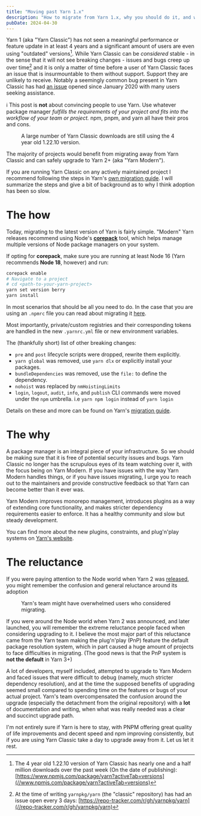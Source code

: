 ```yaml
---
title: "Moving past Yarn 1.x"
description: "How to migrate from Yarn 1.x, why you should do it, and why people were reluctant to do so."
pubDate: 2024-04-30
---
```



Yarn 1 (aka "Yarn Classic") has not seen a meaningful performance or feature update in at least 4 years and a significant amount of users are even using "outdated" versions[^1]. While Yarn Classic can be _considered_ stable - in the sense that it will not see breaking changes - issues and bugs creep up over time[^2] and it is only a matter of time before a user of Yarn Classic faces an issue that is insurmountable to them without support. Support they are unlikely to receive. Notably a seemingly common bug present in Yarn Classic has had [an issue](//github.com/yarnpkg/yarn/issues/7807) opened since January 2020 with many users seeking assistance.

ℹ️ This post is **not** about convincing people to use Yarn. Use whatever package manager _fulfills the requirements of your project and fits into the workflow of your team or project._ npm, pnpm, and yarn all have their pros and cons.


<Figure
  src={yarnClassicVersions}
  alt="Table of Yarn versions, their downloads in the last week, and when they were published. Version 1.22.22, 2,493,621 downloads, published 2 months ago. Version 1.22.19, 2,063,290 downloads, published 2 years ago. Version 1.22.18, 1,327,823 downloads, published 2 years ago. Version 1.22.10, 1,406,503 downloads, published 4 years ago."
>
  A large number of Yarn Classic downloads are still using the 4 year old
  1.22.10 version.
</Figure>

The majority of projects would benefit from migrating away from Yarn Classic and can safely upgrade to Yarn 2+ (aka "Yarn Modern").

If you are running Yarn Classic on any actively maintained project I recommend following the steps in Yarn's [own migration guide](//yarnpkg.com/migration/guide). I will summarize the steps and give a bit of background as to why I think adoption has been so slow.

# The how

Today, migrating to the latest version of Yarn is fairly simple. "Modern" Yarn releases recommend using Node's [**corepack**](//nodejs.org/api/corepack.html) tool, which helps manage multiple versions of Node package managers on your system.

If opting for **corepack**, make sure you are running at least Node 16 (Yarn recommends **Node 18**, however) and run:

```bash
corepack enable
# Navigate to a project
# cd <path-to-your-yarn-project>
yarn set version berry
yarn install
```

In most scenarios that should be all you need to do. In the case that you are using an `.npmrc` file you can read about migrating it [here](//yarnpkg.com/migration/guide#update-your-configuration-to-the-new-settings).

Most importantly, private/custom registries and their corresponding tokens are handled in the new `.yarnrc.yml` file or new environment variables.

The (thankfully short) list of other breaking changes:

- `pre` and `post` lifecycle scripts were dropped, rewrite them explicitly.
- `yarn global` was removed, use `yarn dlx` or explicitly install your packages.
- `bundleDependencies` was removed, use the `file:` to define the dependency.
- `nohoist` was replaced by `nmHoistingLimits`
- `login`, `logout`, `audit`, `info`, and `publish` CLI commands were moved under the `npm` umbrella. i.e `yarn npm login` instead of `yarn login`

Details on these and more can be found on Yarn's [migration guide](//yarnpkg.com/migration/guide).

# The why

A package manager is an integral piece of your infrastructure. So we should be making sure that it is free of potential security issues and bugs. Yarn Classic no longer has the scrupulous eyes of its team watching over it, with the focus being on Yarn Modern. If you have issues with the way Yarn Modern handles things, or if you have issues migrating, I urge you to reach out to the maintainers and provide constructive feedback so that Yarn can become better than it ever was.

Yarn Modern improves monorepo management, introduces plugins as a way of extending core functionality, and makes stricter dependency requirements easier to enforce. It has a healthy community and slow but steady development.

You can find more about the new plugins, constraints, and plug'n'play systems on [Yarn's website](//yarnpkg.com/features/caching).

# The reluctance

If you were paying attention to the Node world when Yarn 2 was [released]([//yarnpkg.com/blog/release/2.0), you might remember the confusion and general reluctance around its adoption


<Figure
  src={userFeedback}
  alt="Reddit user Aewawa commented 'I thought their migration documentation was so complicated that I could hardly see having an adoption soon.' 4 years ago"
>
  Yarn's team might have overwhelmed users who considered migrating.
</Figure>

If you were around the Node world when Yarn 2 was announced, and later launched, you will remember the extreme reluctance people faced when considering upgrading to it. I believe the most major part of this reluctance came from the Yarn team making the plug'n'play (PnP) feature the default package resolution system, which in part caused a huge amount of projects to face difficulties in migrating. (The good news is that the PnP system is **not the default** in Yarn 3+)

A lot of developers, myself included, attempted to upgrade to Yarn Modern and faced issues that were difficult to debug (namely, much stricter dependency resolution), and at the time the supposed benefits of upgrading seemed small compared to spending time on the features or bugs of your actual project. Yarn's team overcompensated the confusion around the upgrade (especially the detachment from the original repository) with a **lot** of documentation and writing, when what was really needed was a clear and succinct upgrade path.

I'm not entirely sure if Yarn is here to stay, with PNPM offering great quality of life improvements and decent speed and npm improving consistently, but if you are using Yarn Classic take a day to upgrade away from it. Let us let it rest.

[^1]: The 4 year old 1.22.10 version of Yarn Classic has nearly one and a half million downloads over the past week (On the date of publishing): [https://www.npmjs.com/package/yarn?activeTab=versions](//www.npmjs.com/package/yarn?activeTab=versions)

[^2]: At the time of writing `yarnpkg/yarn` (the "classic" repository) has had an issue open every 3 days: [https://repo-tracker.com/r/gh/yarnpkg/yarn](//repo-tracker.com/r/gh/yarnpkg/yarn)
